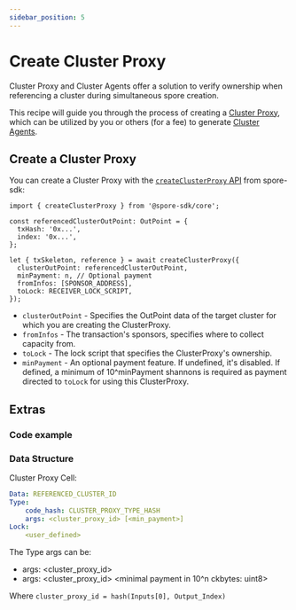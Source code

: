 ```yaml
---
sidebar_position: 5
---
```



# Create Cluster Proxy

Cluster Proxy and Cluster Agents offer a solution to verify ownership when referencing a cluster during simultaneous spore creation.

This recipe will guide you through the process of creating a [Cluster Proxy](/glossary/terms#cluster-proxy), which can be utilized by you or others (for a fee) to generate [Cluster Agents](/glossary/terms#cluster-agent).

## Create a Cluster Proxy

You can create a Cluster Proxy with the [`createClusterProxy` API](https://github.com/sporeprotocol/spore-sdk/blob/beta/docs/core/composed-apis.md#createclusterproxy) from spore-sdk:

```tsx
import { createClusterProxy } from '@spore-sdk/core';

const referencedClusterOutPoint: OutPoint = {
  txHash: '0x...',
  index: '0x...',
};

let { txSkeleton, reference } = await createClusterProxy({
  clusterOutPoint: referencedClusterOutPoint,
  minPayment: n, // Optional payment
  fromInfos: [SPONSOR_ADDRESS],
  toLock: RECEIVER_LOCK_SCRIPT,
});
```

- `clusterOutPoint` - Specifies the OutPoint data of the target cluster for which you are creating the ClusterProxy.
- `fromInfos` - The transaction's sponsors, specifies where to collect capacity from.
- `toLock` - The lock script that specifies the ClusterProxy's ownership.
- `minPayment` - An optional payment feature. If undefined, it's disabled. If defined, a minimum of 10^minPayment shannons is required as payment directed to `toLock` for using this ClusterProxy.

## Extras

### Code example

<EmbedCard
title="createClusterProxy.ts"
href="https://github.com/sporeprotocol/spore-sdk/blob/beta/examples/secp256k1/apis/createClusterProxy.ts"
description="Create a Cluster Proxy"
className="margin-top--sm"
/>

### Data Structure
Cluster Proxy Cell:

```yaml
Data: REFERENCED_CLUSTER_ID
Type:
    code_hash: CLUSTER_PROXY_TYPE_HASH
    args: <cluster_proxy_id> [<min_payment>]
Lock:
    <user_defined>
```

The Type args can be:

- args: <cluster_proxy_id>
- args: <cluster_proxy_id> <minimal payment in 10^n ckbytes: uint8>

Where `cluster_proxy_id = hash(Inputs[0], Output_Index)`


